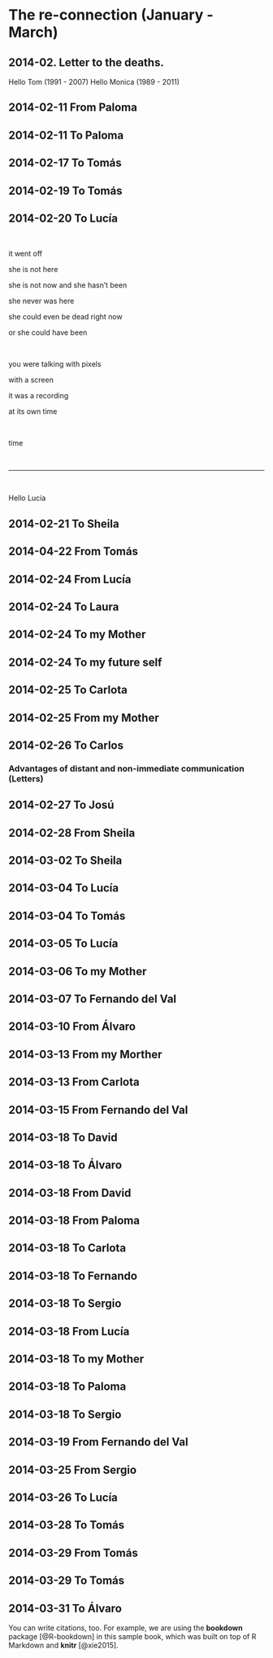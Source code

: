 # The re-connection (January - March) {#reconnect}

## 2014-02. Letter to the deaths. 
Hello Tom (1991 - 2007)
Hello Monica (1989 - 2011)


## 2014-02-11 From Paloma

## 2014-02-11 To Paloma

## 2014-02-17 To Tomás

## 2014-02-19 To Tomás

## 2014-02-20 To Lucía

<br>

it went off 

she is not here

she is not now and she hasn't been

she never was here

she could even be dead right now

or she could have been 

<br>

you were talking with pixels

with a screen

it was a recording

at its own time 

<br>

time 

<br>

********************
<br>

Hello Lucía


## 2014-02-21 To Sheila

## 2014-04-22 From Tomás

## 2014-02-24 From Lucía

## 2014-02-24 To Laura

## 2014-02-24 To my Mother

## 2014-02-24 To my future self

## 2014-02-25 To Carlota

## 2014-02-25 From my Mother

## 2014-02-26 To Carlos

### Advantages of distant and non-immediate communication (Letters)

## 2014-02-27 To Josú

## 2014-02-28 From Sheila

## 2014-03-02 To Sheila

## 2014-03-04 To Lucía

## 2014-03-04 To Tomás

## 2014-03-05 To Lucía

## 2014-03-06 To my Mother

## 2014-03-07 To Fernando del Val

## 2014-03-10 From Álvaro

## 2014-03-13 From my Morther

## 2014-03-13 From Carlota

## 2014-03-15 From Fernando del Val


## 2014-03-18 To David

## 2014-03-18 To Álvaro

## 2014-03-18 From David
  
## 2014-03-18 From Paloma

## 2014-03-18 To Carlota

## 2014-03-18 To Fernando

## 2014-03-18 To Sergio

## 2014-03-18 From Lucía

## 2014-03-18 To my Mother

## 2014-03-18 To Paloma

## 2014-03-18 To Sergio

## 2014-03-19 From Fernando del Val

## 2014-03-25 From Sergio

## 2014-03-26 To Lucía

## 2014-03-28 To Tomás

## 2014-03-29 From Tomás

## 2014-03-29 To Tomás

## 2014-03-31 To Álvaro





You can write citations, too. For example, we are using the **bookdown** package [@R-bookdown] in this sample book, which was built on top of R Markdown and **knitr** [@xie2015].

